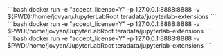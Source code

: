 
<Tabs>
<TabItem value="Windows" label="Windows" default>
 ```bash docker run -e "accept_license=Y" -p 127.0.0.1:8888:8888 -v ${PWD}:/home/jovyan/JupyterLabRoot teradata/jupyterlab-extensions ``` 
 </TabItem> 
 <TabItem value="MacOS" label="MacOS"> 
 ```bash docker run -e "accept_license=Y" -p 127.0.0.1:8888:8888 -v $PWD:/home/jovyan/JupyterLabRoot teradata/jupyterlab-extensions ``` 
 </TabItem> 
 <TabItem value="Linux" label="Linux"> 
 ```bash docker run -e "accept_license=Y" -p 127.0.0.1:8888:8888 -v $PWD:/home/jovyan/JupyterLabRoot teradata/jupyterlab-extensions ``` 
 </TabItem> 
</Tabs>